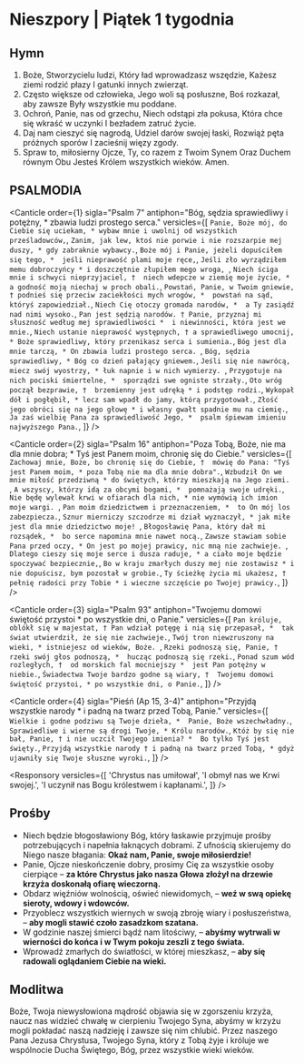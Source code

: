 # Nieszpory | Piątek 1 tygodnia

<OpeningVersicle />

## Hymn

1. Boże, Stworzycielu ludzi,
   Który ład wprowadzasz wszędzie,
   Każesz ziemi rodzić płazy
   I gatunki innych zwierząt.
2. Często większe od człowieka,
   Jego woli są posłuszne,
   Boś rozkazał, aby zawsze
   Były wszystkie mu poddane.
3. Ochroń, Panie, nas od grzechu,
   Niech odstąpi zła pokusa,
   Która chce się wkraść w uczynki
   I bezładem zatruć życie.
4. Daj nam cieszyć się nagrodą,
   Udziel darów swojej łaski,
   Rozwiąż pęta próżnych sporów
   I zacieśnij więzy zgody.
5. Spraw to, miłosierny Ojcze,
   Ty, co razem z Twoim Synem
   Oraz Duchem równym Obu
   Jesteś Królem wszystkich wieków. Amen.

## PSALMODIA

<Canticle
  order={1}
  sigla="Psalm 7"
  antiphon="Bóg, sędzia sprawiedliwy i potężny, * zbawia ludzi prostego serca."
  versicles={[
    `Panie, Boże mój, do Ciebie się uciekam, *
wybaw mnie i uwolnij od wszystkich prześladowców,`,
    `Zanim, jak lew, ktoś nie porwie i nie rozszarpie mej duszy, *
gdy zabraknie wybawcy.`,
    `Boże mój i Panie, jeżeli dopuściłem się tego, * 
jeśli nieprawość plami moje ręce,`,
    `Jeśli zło wyrządziłem memu dobroczyńcy *
i doszczętnie złupiłem mego wroga, `,
    `Niech ściga mnie i schwyci nieprzyjaciel, † 
niech wdepcze w ziemię moje życie, *
a godność moją niechaj w proch obali.`,
    `Powstań, Panie, w Twoim gniewie, †
podnieś się przeciw zaciekłości mych wrogów, * 
powstań na sąd, któryś zapowiedział.`,
    `Niech Cię otoczy gromada narodów, * 
a Ty zasiądź nad nimi wysoko.`,
    `Pan jest sędzią narodów. †
Panie, przyznaj mi słuszność według mej sprawiedliwości * 
i niewinności, która jest we mnie.`,
    `Niech ustanie nieprawość występnych, †
a sprawiedliwego umocnij, *
Boże sprawiedliwy, który przenikasz serca i sumienia.`,
    `Bóg jest dla mnie tarczą, *
On zbawia ludzi prostego serca. `,
    `Bóg, sędzia sprawiedliwy, *
Bóg co dzień pałający gniewem.`,
    `Jeśli się nie nawrócą, miecz swój wyostrzy, *
łuk napnie i w nich wymierzy. `,
    `Przygotuje na nich pociski śmiertelne, * 
sporządzi swe ogniste strzały.`,
    `Oto wróg począł bezprawie, † 
brzemienny jest udręką *
i podstęp rodzi.`,
    `Wykopał dół i pogłębił, *
lecz sam wpadł do jamy, którą przygotował.`,
    `Złość jego obróci się na jego głowę *
i własny gwałt spadnie mu na ciemię.`,
    `Ja zaś wielbię Pana za sprawiedliwość Jego, * 
psalm śpiewam imieniu najwyższego Pana.`,
  ]}
/>

<Canticle
  order={2}
  sigla="Psalm 16"
  antiphon="Poza Tobą, Boże, nie ma dla mnie dobra; * Tyś jest Panem moim, chronię się do Ciebie."
  versicles={[
    `Zachowaj mnie, Boże, bo chronię się do Ciebie, † 
mówię do Pana: "Tyś jest Panem moim, *
poza Tobą nie ma dla mnie dobra".`,
    `Wzbudził On we mnie miłość przedziwną *
do świętych, którzy mieszkają na Jego ziemi. `,
    `A wszyscy, którzy idą za obcymi bogami, * 
pomnażają swoje udręki.`,
    `Nie będę wylewał krwi w ofiarach dla nich, *
nie wymówią ich imion moje wargi. `,
    `Pan moim dziedzictwem i przeznaczeniem, * 
to On mój los zabezpiecza.`,
    `Sznur mierniczy szczodrze mi dział wyznaczył, *
jak miłe jest dla mnie dziedzictwo moje! `,
    `Błogosławię Pana, który dał mi rozsądek, * 
bo serce napomina mnie nawet nocą.`,
    `Zawsze stawiam sobie Pana przed oczy, *
On jest po mojej prawicy, nic mną nie zachwieje. `,
    `Dlatego cieszy się moje serce i dusza raduje, *
a ciało moje będzie spoczywać bezpiecznie,`,
    `Bo w kraju zmarłych duszy mej nie zostawisz *
i nie dopuścisz, bym pozostał w grobie.`,
    `Ty ścieżkę życia mi ukażesz, †
pełnię radości przy Tobie *
i wieczne szczęście po Twojej prawicy.`,
  ]}
/>

<Canticle
  order={3}
  sigla="Psalm 93"
  antiphon="Twojemu domowi świętość przystoi * po wszystkie dni, o Panie."
  versicles={[
    `Pan króluje, oblókł się w majestat, †
Pan wdział potęgę i nią się przepasał, * 
tak świat utwierdził, że się nie zachwieje.`,
    `Twój tron niewzruszony na wieki, *
istniejesz od wieków, Boże. `,
    `Rzeki podnoszą się, Panie, † 
rzeki swój głos podnoszą, * 
hucząc podnoszą się rzeki.`,
    `Ponad szum wód rozległych, † 
od morskich fal mocniejszy * 
jest Pan potężny w niebie.`,
    `Świadectwa Twoje bardzo godne są wiary, † 
Twojemu domowi świętość przystoi, *
po wszystkie dni, o Panie.`,
  ]}
/>

<Canticle
  order={4}
  sigla="Pieśń (Ap 15, 3-4)"
  antiphon="Przyjdą wszystkie narody * i padną na twarz przed Tobą, Panie."
  versicles={[
    `Wielkie i godne podziwu są Twoje dzieła, * 
Panie, Boże wszechwładny.`,
    `Sprawiedliwe i wierne są drogi Twoje, *
Królu narodów.`,
    `Któż by się nie bał, Panie, †
i nie uczcił Twojego imienia? * 
Bo tylko Tyś jest święty.`,
    `Przyjdą wszystkie narody †
i padną na twarz przed Tobą, *
gdyż ujawniły się Twoje słuszne wyroki.`,
  ]}
/>

<Passage
  sigla="Rz 15, 1-3"
  passage="My, którzy jesteśmy mocni w wierze, powinniśmy znosić słabości tych, którzy są słabi, a nie szukać tylko tego, co dla nas dogodne. Niech każdy z nas stara się o to, co dla bliźniego dogodne – dla jego dobra, dla zbudowania. Przecież i Chrystus nie szukał tego, co było dogodne dla Niego, ale jak napisano: Urągania tych, którzy Tobie urągają, spadły na Mnie."
/>

<Responsory
  versicles={[
    'Chrystus nas umiłował',
    'I obmył nas we Krwi swojej.',
    'I uczynił nas Bogu królestwem i kapłanami.',
  ]}
/>

<Magnificat antiphon="Wspomnij, Panie, * na swoje miłosierdzie, jak mówiłeś ojcom naszym." />

## Prośby

- Niech będzie błogosławiony Bóg, który łaskawie przyjmuje prośby potrzebujących i napełnia łaknących dobrami. Z ufnością skierujemy do Niego nasze błagania: **Okaż nam, Panie, swoje miłosierdzie!**
- Panie, Ojcze nieskończenie dobry, prosimy Cię za wszystkie osoby cierpiące – **za które Chrystus jako nasza Głowa złożył na drzewie krzyża doskonałą ofiarę wieczorną.**
- Obdarz więźniów wolnością, oświeć niewidomych, – **weź w swą opiekę sieroty, wdowy i wdowców.**
- Przyoblecz wszystkich wiernych w swoją zbroję wiary i posłuszeństwa, – **aby mogli stawić czoło zasadzkom szatana.**
- W godzinie naszej śmierci bądź nam litościwy, – **abyśmy wytrwali w wierności do końca i w Twym pokoju zeszli z tego świata.**
- Wprowadź zmarłych do światłości, w której mieszkasz, – **aby się radowali oglądaniem Ciebie na wieki.**

<CustomIntercessions />

<KyrieEleison />

<LordsPrayer />

## Modlitwa

Boże, Twoja niewysłowiona mądrość objawia się w zgorszeniu krzyża, naucz nas widzieć chwałę w cierpieniu Twojego Syna, abyśmy w krzyżu mogli pokładać naszą nadzieję i zawsze się nim chlubić. Przez naszego Pana Jezusa Chrystusa, Twojego Syna, który z Tobą żyje i króluje we wspólnocie Ducha Świętego, Bóg, przez wszystkie wieki wieków.

<Amen />

<BlessingAndConcludingVersicle />

<SalveRegina />

